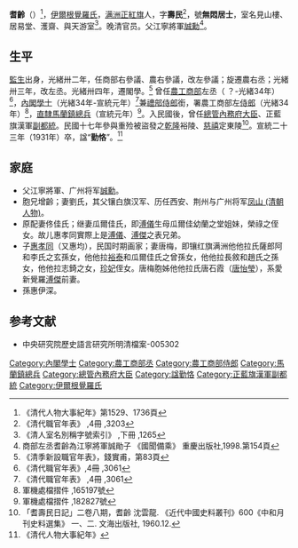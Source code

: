 {{Manchu name|[[伊尔根觉罗氏|伊尔根觉罗]]}}
'''耆齡'''（{{bd|1870年|8月31日|1931年|5月3日|catIdx=Qi耆}}）<ref>《清代人物大事紀年》第1529、1736頁</ref>，[[伊爾根覺羅氏|伊爾根覺羅氏]]，[[满洲正紅旗|满洲正紅旗]]人，字'''壽民'''<ref>《清代職官年表》 ,4冊 ,3203</ref>，號'''無悶居士'''，室名見山樓、居易堂、濩齋、與天游室<ref>《清人室名別稱字號索引》 ,下冊 ,1265</ref>。晚清官员。父江寧將軍[[誠勳|誠勳]]<ref>商部左丞耆齡為江寧將軍誠勛子 《國聞備乘》 重慶出版社,1998.第154頁</ref>。

==生平==
[[監生|監生]]出身，光緒卅二年，任商部右參議、農右參議，改左參議；旋遷農右丞；光緒卅三年，改左丞。光緒卅四年，遷閣學。<ref>《清季新設職官年表》，錢實甫，第83頁</ref> 曾任[[農工商部|農工商部]]左丞（ ？-光緒34年）<ref>《清代職官年表》,4冊 ,3061</ref>，[[內閣學士|內閣學士]]（光緒34年-宣統元年）<ref>《清代職官年表》 ,4冊 ,3061</ref>兼[[禮部侍郎|禮部侍郎]]銜，署農工商部左[[侍郎|侍郎]]（光緒34年）<ref>軍機處檔摺件 ,165197號</ref>，[[直隸|直隸]][[馬蘭鎮總兵|馬蘭鎮總兵]]（宣統元年）<ref>軍機處檔摺件 ,182827號</ref>。入民國後，曾任[[總管內務府大臣|總管內務府大臣]]、正藍旗漢軍[[副都統|副都統]]。民國十七年參與重殓被盜發之[[乾隆|乾隆]]裕陵、[[慈禧|慈禧]]定東陵<ref>「耆壽民日記」二卷八期，耆齡 沈雲龍. 《近代中國史料叢刊》600《中和月刊史料選集》 一、二. 文海出版社, 1960.12.</ref>。宣統二十三年（1931年）卒，諡“'''勤恪'''”。<ref>《清代人物大事紀年》</ref>

==家庭==
*父江寧將軍、广州将军[[誠勳|誠勳]]。
*胞兄增齡；妻劉氏，其父镶白旗汉军、历任西安、荆州与广州将军[[凤山_(清朝人物)|凤山 (清朝人物)]]。
*原配妻佟佳氏；继妻瓜爾佳氏，即[[溥儀|溥儀]]生母瓜爾佳幼蘭之堂姐妹，榮祿之侄女。故儿惠孝同實際上是[[溥儀|溥儀]]、[[溥傑|溥傑]]之表兄弟。
*子[[惠孝同|惠孝同]]（又惠均），民国时期画家；妻唐梅，即镶红旗满洲他他拉氏薩郎阿和李氏之玄孫女，他他拉[[裕泰|裕泰]]和瓜爾佳氏之曾孫女，他他拉長敘和趙氏之孫女，他他拉志錡之女，[[珍妃|珍妃]]侄女。唐梅胞姊他他拉氏唐石霞（[[唐怡瑩|唐怡瑩]]），系愛新覺羅[[溥傑|溥傑]]前妻。
*孫惠伊深。

==参考文献==
{{reflist}}
* 中央研究院歷史語言研究所明清檔案-005302

{{DEFAULTSORT:Qiling}}
[[Category:內閣學士|Category:內閣學士]]
[[Category:農工商部丞|Category:農工商部丞]]
[[Category:農工商部侍郎|Category:農工商部侍郎]]
[[Category:馬蘭鎮總兵|Category:馬蘭鎮總兵]]
[[Category:總管內務府大臣|Category:總管內務府大臣]]
[[Category:諡勤恪|Category:諡勤恪]]
[[Category:正藍旗漢軍副都統|Category:正藍旗漢軍副都統]]
[[Category:伊爾根覺羅氏|Category:伊爾根覺羅氏]]